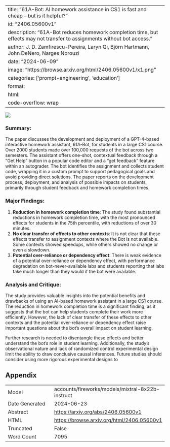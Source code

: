 
---
title: "61A-Bot: AI homework assistance in CS1 is fast and cheap -- but is it helpful?"
id: "2406.05600v1"
description: "61A-Bot reduces homework completion time, but effects may not transfer to assignments without bot access."
author: J. D. Zamfirescu-Pereira, Laryn Qi, Björn Hartmann, John DeNero, Narges Norouzi
date: "2024-06-09"
image: "https://browse.arxiv.org/html/2406.05600v1/x1.png"
categories: ['prompt-engineering', 'education']
format:
  html:
    code-overflow: wrap
---

![](https://browse.arxiv.org/html/2406.05600v1/x1.png)

### Summary:

The paper discusses the development and deployment of a GPT-4-based interactive homework assistant, 61A-Bot, for students in a large CS1 course. Over 2000 students made over 100,000 requests of the bot across two semesters. The assistant offers one-shot, contextual feedback through a "Get Help" button in a popular code editor and a "get feedback" feature within an autograder. The bot identifies the assignment and collects student code, wrapping it in a custom prompt to support pedagogical goals and avoid providing direct solutions. The paper reports on the development process, deployment, and analysis of possible impacts on students, primarily through student feedback and homework completion times.

### Major Findings:

1. **Reduction in homework completion time**: The study found substantial reductions in homework completion time, with the most pronounced effects for students in the 75th percentile, with reductions of over 30 minutes.
2. **No clear transfer of effects to other contexts**: It is not clear that these effects transfer to assignment contexts where the Bot is not available. Some contexts showed speedups, while others showed no change or even a slowdown.
3. **Potential over-reliance or dependency effect**: There is weak evidence of a potential over-reliance or dependency effect, with performance degradation on bot-never-available labs and students reporting that labs take much longer than they would if the bot were available.

### Analysis and Critique:

The study provides valuable insights into the potential benefits and drawbacks of using an AI-based homework assistant in a large CS1 course. The reduction in homework completion time is a significant finding, as it suggests that the bot can help students complete their work more efficiently. However, the lack of clear transfer of these effects to other contexts and the potential over-reliance or dependency effect raise important questions about the bot's overall impact on student learning.

Further research is needed to disentangle these effects and better understand the bot's role in student learning. Additionally, the study's observational nature and lack of randomized control experimental design limit the ability to draw conclusive causal inferences. Future studies should consider using more rigorous experimental designs to

## Appendix

|          |          |
|----------|----------|
| Model     | accounts/fireworks/models/mixtral-8x22b-instruct       |
| Date Generated     | 2024-06-23       |
| Abstract | [https://arxiv.org/abs/2406.05600v1](https://arxiv.org/abs/2406.05600v1)        |
| HTML     | [https://browse.arxiv.org/html/2406.05600v1](https://browse.arxiv.org/html/2406.05600v1)       |
| Truncated       | False       |
| Word Count       | 7095       |
